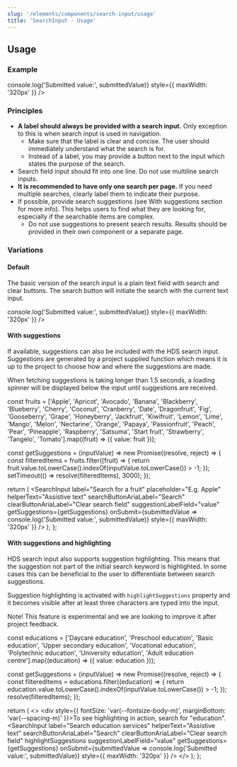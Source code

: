 ```yaml
---
slug: '/elements/components/search-input/usage'
title: 'SearchInput - Usage'
---
```




## Usage

### Example
<PlaygroundPreview>
  <SearchInput 
    label="Search" 
    placeholder="Placeholder text"
    helperText="Assistive text" 
    searchButtonAriaLabel="Search" 
    clearButtonAriaLabel="Clear search field"
    onSubmit={submittedValue => console.log('Submitted value:', submittedValue)}
    style={{ maxWidth: '320px' }}
  />
</PlaygroundPreview>

### Principles
- **A label should always be provided with a search input.** Only exception to this is when search input is used in navigation.
    - Make sure that the label is clear and concise. The user should immediately understand what the search is for.
    - Instead of a label, you may provide a button next to the input which states the purpose of the search.
- Search field input should fit into one line. Do not use multiline search inputs.
- **It is recommended to have only one search per page.** If you need multiple searches, clearly label them to indicate their purpose.
- If possible, provide search suggestions (see With suggestions section for more info). This helps users to find what they are looking for, especially if the searchable items are complex.
    - Do not use suggestions to present search results. Results should be provided in their own component or a separate page.

### Variations

#### Default
The basic version of the search input is a plain text field with search and clear buttons. The search button will initiate the search with the current text input.

<PlaygroundPreview>
  <SearchInput 
    label="Search" 
    placeholder="Placeholder text"
    helperText="Assistive text" 
    searchButtonAriaLabel="Search" 
    clearButtonAriaLabel="Clear search field"
    onSubmit={submittedValue => console.log('Submitted value:', submittedValue)}
    style={{ maxWidth: '320px' }}
  />
</PlaygroundPreview>

#### With suggestions
If available, suggestions can also be included with the HDS search input. Suggestions are generated by a project supplied function which means it is up to the project to choose how and where the suggestions are made.

When fetching suggestions is taking longer than 1.5 seconds, a loading spinner will be displayed below the input until suggestions are received.

  const fruits = ['Apple', 'Apricot', 'Avocado', 'Banana', 'Blackberry', 'Blueberry', 'Cherry', 'Coconut', 'Cranberry', 'Date', 'Dragonfruit', 'Fig', 'Gooseberry', 'Grape', 'Honeyberry', 'Jackfruit', 'Kiwifruit', 'Lemon', 'Lime', 'Mango', 'Melon', 'Nectarine', 'Orange', 'Papaya', 'Passionfruit', 'Peach', 'Pear', 'Pineapple', 'Raspberry', 'Satsuma', 'Start fruit', 'Strawberry', 'Tangelo', 'Tomato'].map((fruit) => ({ value: fruit }));
  
  const getSuggestions = (inputValue) => new Promise((resolve, reject) => {
    const filteredItems = fruits.filter((fruit) => {
      return fruit.value.toLowerCase().indexOf(inputValue.toLowerCase()) > -1;
    });
    setTimeout(() => resolve(filteredItems), 3000);
  });
  
  return (
    <SearchInput 
      label="Search for a fruit"
      placeholder="E.g. Apple"
      helperText="Assistive text" 
      searchButtonAriaLabel="Search" 
      clearButtonAriaLabel="Clear search field"
      suggestionLabelField="value"
      getSuggestions={getSuggestions}
      onSubmit={submittedValue => console.log('Submitted value:', submittedValue)}
      style={{ maxWidth: '320px' }}
    />
  );
};

<PlaygroundPreview>
  <SuggestionsExample />
</PlaygroundPreview>

#### With suggestions and highlighting
HDS search input also supports suggestion highlighting. This means that the suggestion not part of the initial search keyword is highlighted. In some cases this can be beneficial to the user to differentiate between search suggestions.

Suggestion highlighting is activated with `highlightSuggestions` property and it becomes visible after at least three characters are typed into the input.

Note! This feature is experimental and we are looking to improve it after project feedback.

  const educations = ['Daycare education', 'Preschool education', 'Basic education', 'Upper secondary education', 'Vocational education', 'Polytechnic education', 'University education', 'Adult education centre'].map((education) => ({ value: education }));
  
  const getSuggestions = (inputValue) => new Promise((resolve, reject) => {
    const filteredItems = educations.filter((education) => {
      return education.value.toLowerCase().indexOf(inputValue.toLowerCase()) > -1;
    });
    resolve(filteredItems);
  });
  
  return (
    <>
      <div style={{ fontSize: 'var(--fontsize-body-m)', marginBottom: 'var(--spacing-m)' }}>To see highlighting in action, search for "education".</div>
      <SearchInput 
        label="Search education services" 
        helperText="Assistive text" 
        searchButtonAriaLabel="Search" 
        clearButtonAriaLabel="Clear search field"
        highlightSuggestions
        suggestionLabelField="value"
        getSuggestions={getSuggestions}
        onSubmit={submittedValue => console.log('Submitted value:', submittedValue)}
        style={{ maxWidth: '320px' }}
      />
    </>
  );
};

<PlaygroundPreview>
  <HighlightExample />
</PlaygroundPreview>
